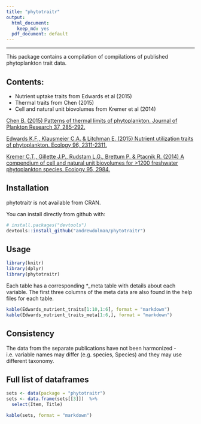 ```yaml
---
title: "phytotraitr"
output:
  html_document:
    keep_md: yes
  pdf_document: default
---
```

*********************
This package contains a compilation of compilations of published phytoplankton trait data. 

## Contents:

* Nutrient uptake traits from Edwards et al (2015)
* Thermal traits from Chen (2015)
* Cell and natural unit biovolumes from Kremer et al (2014)


[Chen B. (2015) Patterns of thermal limits of phytoplankton. Journal of Plankton Research 37, 285-292.](http://www.plankt.oxfordjournals.org/cgi/doi/10.1093/plankt/fbv009)

[Edwards K.F., Klausmeier C.A. & Litchman E. (2015) Nutrient utilization traits of phytoplankton. Ecology 96, 2311-2311.](http://www.esajournals.org/doi/abs/10.1890/14-2252.1)

[Kremer C.T., Gillette J.P., Rudstam L.G., Brettum P. & Ptacnik R. (2014) A compendium of cell and natural unit biovolumes for >1200 freshwater phytoplankton species. Ecology 95, 2984.](http://www.esajournals.org/doi/abs/10.1890/14-0603.1)

## Installation

phytotraitr is not available from CRAN.

You can install directly from github with:
```R
# install.packages("devtools")
devtools::install_github("andrewdolman/phytotraitr")
```

## Usage

```r
library(knitr)
library(dplyr)
library(phytotraitr)
```

Each table has a corresponding *_meta table with details about each variable. The first three columns of the meta data are also found in the help files for each table.

```r
kable(Edwards_nutrient_traits[1:10,1:6], format = "markdown")
kable(Edwards_nutrient_traits_meta[1:6,], format = "markdown")
```

## Consistency

The data from the separate publications have not been harmonized - i.e. variable names may differ (e.g. species, Species) and they may use different taxonomy.


## Full list of dataframes

```r
sets <- data(package = "phytotraitr")  
sets <- data.frame(sets[[3]])  %>% 
  select(Item, Title)

kable(sets, format = "markdown")
```

